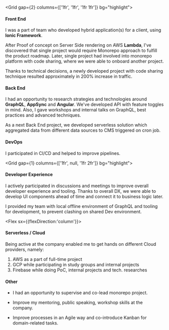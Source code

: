 <Grid gap={2} columns={['1fr', '1fr', '1fr 1fr']} bg="highlight">
<Box m={1}>

#### Front End
I was a part of team who developed hybrid application(s) for a client, using **Ionic Framework**.

After Proof of concept on Server Side rendering on AWS **Lambda**, I've discovered that single project would require Monorepo approach to fulfill the product roadmap.
Later, single project had involved into monorepo platform with code sharing, where we were able to onboard another project.

Thanks to technical decisions, a newly developed project with code sharing technique resulted approximately in 200% increase in traffic.

</Box>
  <Box m={1}>

#### Back End

I had an opportunity to research strategies and technologies around **GraphQL**, **AppSync** and **Angular**.
We've developed API with feature toggles in mind.
Also, I gave workshops and internal talks on GraphQL, best practices and advanced techniques.

As a next Back End project, we developed serverless solution which aggregated data from different data sources to CMS triggered on cron job.


#### DevOps

I participated in CI/CD and helped to improve pipelines.

  </Box>
</Grid>

<Grid gap={1} columns={['1fr', null, '1fr 2fr']} bg="highlight">
<Box m={1}>

#### Developer Experience

I actively participated in discussions and meetings to improve overall developer experience and tooling.
Thanks to overall DX, we were able to develop UI components ahead of time and connect it to business logic later.

I provided my team with local offline environment of GraphQL and tooling for development, to prevent clashing on shared Dev environment.

</Box>
<Box m={1}>

<Flex sx={{flexDirection:'column'}}>

#### Serverless / Cloud

Being active at the company enabled me to get hands on different Cloud providers, namely:

1. AWS as a part of full-time project
1. GCP while participating in study groups and internal projects
1. Firebase while doing PoC, internal projects and tech. researches

#### Other

- I had an opportunity to supervise and co-lead monorepo project.

- Improve my mentoring, public speaking, workshop skills at the company.

- Improve processes in an Agile way and co-introduce Kanban for domain-related tasks.

</Flex>
</Box>
</Grid>
